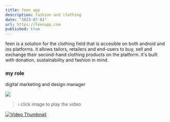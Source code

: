 ```yaml
---
title: feen app
description: fashion and clothing
date: "2023-07-01"
url: https://feenapp.com
published: true
---
```


feen is a solution for the clothing field that is accesible on both android and ios platforms. it allows tailors, retailers and end-users to buy, sell and exchange their second-hand clothing products on the platform. it's built with donation, sustainability and fashion in mind. 

### my role

digital marketing and design manager

[![](/feen/website.png)](https://feenapp.com)

> ℹ️ click image to play the video

[![Video Thumbnail](/feen.png)](/feen.mp4)
